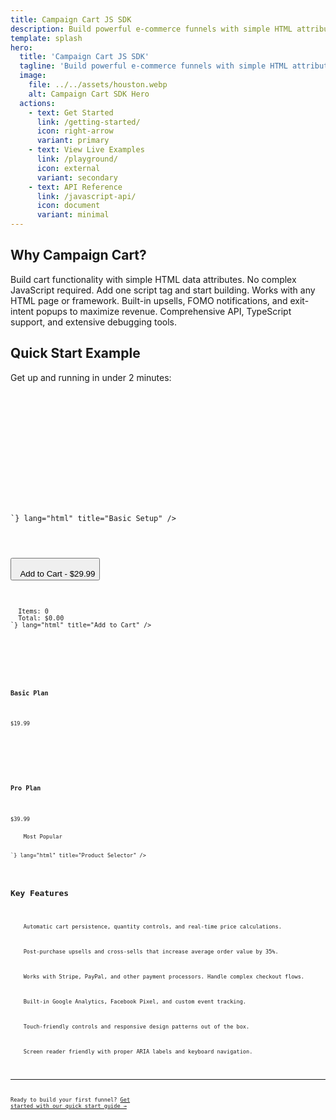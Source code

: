 ```yaml
---
title: Campaign Cart JS SDK
description: Build powerful e-commerce funnels with simple HTML attributes
template: splash
hero:
  title: 'Campaign Cart JS SDK'
  tagline: 'Build powerful e-commerce funnels with simple HTML attributes. No complex integrations, just add data attributes to your HTML.'
  image:
    file: ../../assets/houston.webp
    alt: Campaign Cart SDK Hero
  actions:
    - text: Get Started
      link: /getting-started/
      icon: right-arrow
      variant: primary
    - text: View Live Examples
      link: /playground/
      icon: external
      variant: secondary
    - text: API Reference
      link: /javascript-api/
      icon: document
      variant: minimal
---
```



## Why Campaign Cart?

<CardGrid stagger>
  <Card title="Attribute-Driven" icon="puzzle">
    Build cart functionality with simple HTML data attributes. No complex JavaScript required.
  </Card>
  <Card title="Zero Configuration" icon="rocket">
    Add one script tag and start building. Works with any HTML page or framework.
  </Card>
  <Card title="Conversion Optimized" icon="star">
    Built-in upsells, FOMO notifications, and exit-intent popups to maximize revenue.
  </Card>
  <Card title="Developer Friendly" icon="laptop">
    Comprehensive API, TypeScript support, and extensive debugging tools.
  </Card>
</CardGrid>

## Quick Start Example

Get up and running in under 2 minutes:

<Tabs>
  <TabItem label="HTML Setup">
    <Code code={`<!DOCTYPE html>
<html>
<head>
  <!-- Add your API key -->
  <meta name="next-api-key" content="your-api-key">
  
  <!-- Load the SDK -->
  <script src="https://cdn.jsdelivr.net/gh/NextCommerceCo/campaign-cart@v0.3.1/dist/loader.js" type="module"></script>
</head>
<body>
  <!-- That's it! Start adding cart functionality -->
</body>
</html>`} lang="html" title="Basic Setup" />
  </TabItem>
  
  <TabItem label="Add to Cart">
    <Code code={`<!-- Simple add to cart button -->
<button data-next-action="add-to-cart" 
        data-next-package-id="123"
        data-next-quantity="1">
  Add to Cart - $29.99
</button>

<!-- Display cart total -->
<div class="cart-summary">
  Items: <span data-next-display="cart.itemCount">0</span>
  Total: <span data-next-display="cart.total">$0.00</span>
</div>`} lang="html" title="Add to Cart" />
  </TabItem>
  
  <TabItem label="Product Selector">
    <Code code={`<!-- Product selection with dynamic pricing -->
<div data-next-cart-selector data-next-selection-mode="swap">
  <div data-next-selector-card data-next-package-id="basic-plan">
    <h3>Basic Plan</h3>
    <p data-next-display="package.price">$19.99</p>
  </div>
  
  <div data-next-selector-card data-next-package-id="pro-plan">
    <h3>Pro Plan</h3>
    <p data-next-display="package.price">$39.99</p>
    <span class="badge">Most Popular</span>
  </div>
</div>`} lang="html" title="Product Selector" />
  </TabItem>
</Tabs>

## Key Features

<CardGrid>
  <Card title="Smart Cart Management" icon="shopping-cart">
    Automatic cart persistence, quantity controls, and real-time price calculations.
  </Card>
  
  <Card title="Dynamic Upsells" icon="trending-up">
    Post-purchase upsells and cross-sells that increase average order value by 35%.
  </Card>
  
  <Card title="Checkout Integration" icon="credit-card">
    Works with Stripe, PayPal, and other payment processors. Handle complex checkout flows.
  </Card>
  
  <Card title="Analytics Ready" icon="chart">
    Built-in Google Analytics, Facebook Pixel, and custom event tracking.
  </Card>
  
  <Card title="Mobile Optimized" icon="device-mobile">
    Touch-friendly controls and responsive design patterns out of the box.
  </Card>
  
  <Card title="A11y Compliant" icon="accessibility">
    Screen reader friendly with proper ARIA labels and keyboard navigation.
  </Card>
</CardGrid>

---

Ready to build your first funnel? [Get started with our quick start guide →](/getting-started/)
